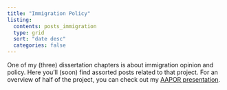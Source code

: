 ```yaml
---
title: "Immigration Policy"
listing: 
  contents: posts_immigration 
  type: grid
  sort: "date desc"
  categories: false
---
```


One of my (three) dissertation chapters is about immigration opinion and policy. Here you'll (soon) find assorted posts related to that project. For an overview of half of the project, you can check out my [AAPOR presentation](aapor_presentation original.html).